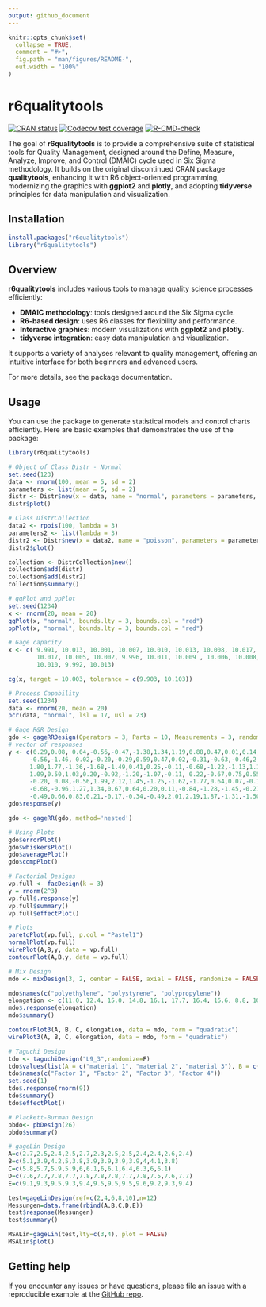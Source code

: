 ```yaml
---
output: github_document
---
```


```r
knitr::opts_chunk$set(
  collapse = TRUE,
  comment = "#>",
  fig.path = "man/figures/README-",
  out.width = "100%"
)
```

# r6qualitytools

<!-- badges: start -->

[![CRAN status](https://www.r-pkg.org/badges/version/r6qualitytools)](https://CRAN.R-project.org/package=r6qualitytools) [![Codecov test coverage](https://codecov.io/gh/Fabianenc/r6qualitytools/branch/main/graph/badge.svg)](https://app.codecov.io/gh/Fabianenc/r6qualitytools?branch=main) [![R-CMD-check](https://github.com/Fabianenc/r6qualitytools/actions/workflows/R-CMD-check.yaml/badge.svg)](https://github.com/Fabianenc/r6qualitytools/actions/workflows/R-CMD-check.yaml)

<!-- badges: end -->

The goal of **r6qualitytools** is to provide a comprehensive suite of statistical tools for Quality Management, designed around the Define, Measure, Analyze, Improve, and Control (DMAIC) cycle used in Six Sigma methodology. It builds on the original discontinued CRAN package **qualitytools**, enhancing it with R6 object-oriented programming, modernizing the graphics with **ggplot2** and **plotly**, and adopting **tidyverse** principles for data manipulation and visualization.

## Installation

```r
install.packages("r6qualitytools")
library("r6qualitytools")
```

## Overview

**r6qualitytools** includes various tools to manage quality science processes efficiently:

-   **DMAIC methodology**: tools designed around the Six Sigma cycle.
-   **R6-based design**: uses R6 classes for flexibility and performance.
-   **Interactive graphics**: modern visualizations with **ggplot2** and **plotly**.
-   **tidyverse integration**: easy data manipulation and visualization.

It supports a variety of analyses relevant to quality management, offering an intuitive interface for both beginners and advanced users.

For more details, see the package documentation.

## Usage

You can use the package to generate statistical models and control charts efficiently. Here are basic examples that demonstrates the use of the package:

```r
library(r6qualitytools)

# Object of Class Distr - Normal
set.seed(123)
data <- rnorm(100, mean = 5, sd = 2)
parameters <- list(mean = 5, sd = 2)
distr <- Distr$new(x = data, name = "normal", parameters = parameters, sd = 2, n = 100, loglik = -120)
distr$plot()
```

```r
# Class DistrCollection
data2 <- rpois(100, lambda = 3)
parameters2 <- list(lambda = 3)
distr2 <- Distr$new(x = data2, name = "poisson", parameters = parameters2, sd = sqrt(3), n = 100, loglik = -150)
distr2$plot()

collection <- DistrCollection$new()
collection$add(distr)
collection$add(distr2)
collection$summary()
```

```r
# qqPlot and ppPlot
set.seed(1234)
x <- rnorm(20, mean = 20)
qqPlot(x, "normal", bounds.lty = 3, bounds.col = "red")
ppPlot(x, "normal", bounds.lty = 3, bounds.col = "red")
```

```r
# Gage capacity
x <- c( 9.991, 10.013, 10.001, 10.007, 10.010, 10.013, 10.008, 10.017, 10.005, 10.005, 10.002,
        10.017, 10.005, 10.002, 9.996, 10.011, 10.009 , 10.006, 10.008, 10.003, 10.002, 10.006, 
        10.010, 9.992, 10.013)

cg(x, target = 10.003, tolerance = c(9.903, 10.103))
```

```r
# Process Capability
set.seed(1234)
data <- rnorm(20, mean = 20)
pcr(data, "normal", lsl = 17, usl = 23)
```

```r
# Gage R&R Design
gdo <- gageRRDesign(Operators = 3, Parts = 10, Measurements = 3, randomize = FALSE, method='nested')
# vector of responses
y <- c(0.29,0.08, 0.04,-0.56,-0.47,-1.38,1.34,1.19,0.88,0.47,0.01,0.14,-0.80,
      -0.56,-1.46, 0.02,-0.20,-0.29,0.59,0.47,0.02,-0.31,-0.63,-0.46,2.26,
      1.80,1.77,-1.36,-1.68,-1.49,0.41,0.25,-0.11,-0.68,-1.22,-1.13,1.17,0.94,
      1.09,0.50,1.03,0.20,-0.92,-1.20,-1.07,-0.11, 0.22,-0.67,0.75,0.55,0.01,
      -0.20, 0.08,-0.56,1.99,2.12,1.45,-1.25,-1.62,-1.77,0.64,0.07,-0.15,-0.58,
      -0.68,-0.96,1.27,1.34,0.67,0.64,0.20,0.11,-0.84,-1.28,-1.45,-0.21,0.06,
      -0.49,0.66,0.83,0.21,-0.17,-0.34,-0.49,2.01,2.19,1.87,-1.31,-1.50,-2.16)
gdo$response(y)

gdo <- gageRR(gdo, method='nested')

# Using Plots
gdo$errorPlot()
gdo$whiskersPlot()
gdo$averagePlot()
gdo$compPlot()
```

```r
# Factorial Designs
vp.full <- facDesign(k = 3)
y = rnorm(2^3)
vp.full$.response(y)
vp.full$summary()
vp.full$effectPlot()

# Plots
paretoPlot(vp.full, p.col = "Pastel1")
normalPlot(vp.full)
wirePlot(A,B,y, data = vp.full)
contourPlot(A,B,y, data = vp.full)
```

```r
# Mix Design
mdo <- mixDesign(3, 2, center = FALSE, axial = FALSE, randomize = FALSE, replicates = c(1, 1, 2, 3))

mdo$names(c("polyethylene", "polystyrene", "polypropylene"))
elongation <- c(11.0, 12.4, 15.0, 14.8, 16.1, 17.7, 16.4, 16.6, 8.8, 10.0, 10.0, 9.7, 11.8, 16.8, 16.0)
mdo$.response(elongation)
mdo$summary()

contourPlot3(A, B, C, elongation, data = mdo, form = "quadratic")
wirePlot3(A, B, C, elongation, data = mdo, form = "quadratic")
```

```r
# Taguchi Design
tdo <- taguchiDesign("L9_3",randomize=F)
tdo$values(list(A = c("material 1", "material 2", "material 3"), B = c(29, 30, 35)))
tdo$names(c("Factor 1", "Factor 2", "Factor 3", "Factor 4"))
set.seed(1)
tdo$.response(rnorm(9))
tdo$summary()
tdo$effectPlot()
```

```r
# Plackett-Burman Design
pbdo<- pbDesign(26)
pbdo$summary()
```

```r
# gageLin Design
A=c(2.7,2.5,2.4,2.5,2.7,2.3,2.5,2.5,2.4,2.4,2.6,2.4)
B=c(5.1,3.9,4.2,5,3.8,3.9,3.9,3.9,3.9,4,4.1,3.8)
C=c(5.8,5.7,5.9,5.9,6,6.1,6,6.1,6.4,6.3,6,6.1)
D=c(7.6,7.7,7.8,7.7,7.8,7.8,7.8,7.7,7.8,7.5,7.6,7.7)
E=c(9.1,9.3,9.5,9.3,9.4,9.5,9.5,9.5,9.6,9.2,9.3,9.4)

test=gageLinDesign(ref=c(2,4,6,8,10),n=12)
Messungen=data.frame(rbind(A,B,C,D,E))
test$response(Messungen)
test$summary()

MSALin=gageLin(test,lty=c(3,4), plot = FALSE)
MSALin$plot()
```

## Getting help

If you encounter any issues or have questions, please file an issue with a reproducible example at the [GitHub repo](https://github.com/Fabianenc/r6qualitytools/issues).
